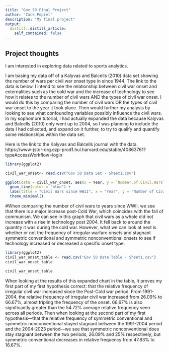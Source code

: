 ```yaml
---
title: "Gov 50 Final Project"
author: "Zack Popiel"
description: "My final project"
output:
  distill::distill_article:
    self_contained: false
---
```




## Project thoughts

I am interested in exploring data related to sports analytics.

I am basing my data off of a Kalyvas and Balcells (2010) data set showing the number of wars per civil war onset type in since 1944. The link to the data is below. I intend to see the relationship between civil war onset and externalities such as the cold war and the increase of technology to see how it relates to the number of civil wars AND the types of civil war onset. I would do this by comparing the number of civil wars OR the types of civil war onset to the year it took place. Then would further my analysis by looking to see what confounding variables possibly influence the civil wars. In my sophomore tutorial, I had actually expanded the data because Kalyvas and Balcells (2010) only went up to 2004, so I was planning to include the data I had collected, and expand on it further, to try to qualify and quantify some relationships within the data set.

Here is the link to the Kalyvas and Balcells journal with the data. https://www-jstor-org.ezp-prod1.hul.harvard.edu/stable/40863761?typeAccessWorkflow=login

```r
library(ggplot2)

civil_war_onset<- read.csv("Gov 50 Data Set - Sheet1.csv")

ggplot(data = civil_war_onset, aes(x = Year, y = `Number.of.Civil.Wars`)) +
  geom_line(color = "blue") +
  labs(title = "Civil Wars since WWII", x = "Year", y = "Number of Civil Wars") +
  theme_minimal()
```
#When comparing the number of civil wars to years since WWII, we see that there is a major increase post-Cold War, which coincides with the fall of communism. We can see in this graph that civil wars as a whole did not increase with a rise in technology post 2004. It fell back to around the quantity it was during the cold war. However, what we can look at next is whether or not the frequency of irregular warfare onsets and stagnant symmetric conventional and symmetric nonconventional onsets to see if technology increased or decreased a specific onset type. 

```r
library(ggplot2)
civil_war_onset_table <- read.csv("Gov 50 Data Table - Sheet1.csv")
civil_war_onset_table

civil_war_onset_table
```

When looking at the results of this expanded chart in the table, it proves my first part of my first hypothesis correct: that the relative frequency of irregular civil war increased since the Post-Cold war period. From 1991-2004, the relative frequency of irregular civil war increased from 26.09% to 66.67%, almost tripling the frequency of the onset. 66.67% is also significantly greater than the 54.72% average relative frequency seen across all periods. Then when looking at the second part of my first hypothesis—that the relative frequency of symmetric conventional and symmetric nonconventional stayed stagnant between the 1991-2004 period and the 2004-2023 period—we see that symmetric nonconventional does stay stagnant between the two periods, 26.09% and 25% respectively; but symmetric conventional decreases in relative frequency from 47.83% to 16.67%. 
